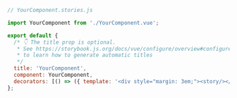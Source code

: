 ```js
// YourComponent.stories.js

import YourComponent from './YourComponent.vue';

export default {
  /* 👇 The title prop is optional.
   * See https://storybook.js.org/docs/vue/configure/overview#configure-story-loading
   * to learn how to generate automatic titles
   */
  title: 'YourComponent',
  component: YourComponent,
  decorators: [() => ({ template: '<div style="margin: 3em;"><story/></div>' })],
};
```
